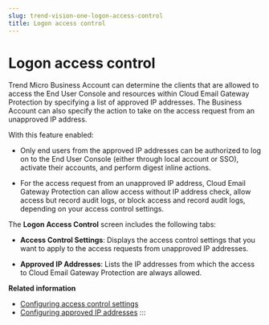 ```yaml
---
slug: trend-vision-one-logon-access-control
title: Logon access control
---
```

# Logon access control

Trend Micro Business Account can determine the clients that are allowed to access the End User Console and resources within Cloud Email Gateway Protection by specifying a list of approved IP addresses. The Business Account can also specify the action to take on the access request from an unapproved IP address.

With this feature enabled:

- Only end users from the approved IP addresses can be authorized to log on to the End User Console (either through local account or SSO), activate their accounts, and perform digest inline actions.

- For the access request from an unapproved IP address, Cloud Email Gateway Protection can allow access without IP address check, allow access but record audit logs, or block access and record audit logs, depending on your access control settings.

The **Logon Access Control** screen includes the following tabs:

- **Access Control Settings**: Displays the access control settings that you want to apply to the access requests from unapproved IP addresses.

- **Approved IP Addresses**: Lists the IP addresses from which the access to Cloud Email Gateway Protection are always allowed.

**Related information**

- [Configuring access control settings](configuring-access-control-settings.mdx)
- [Configuring approved IP addresses](configuring-approved-ip-addresses.mdx)
:::

